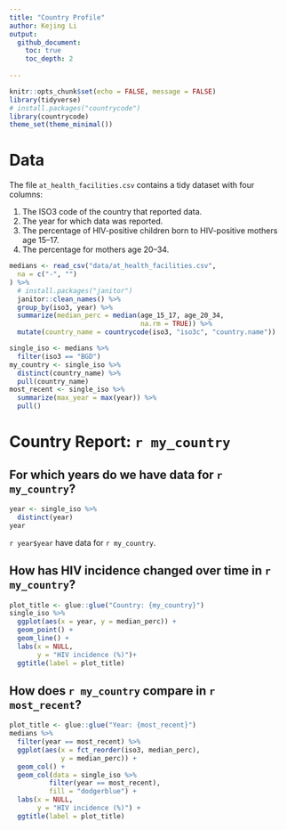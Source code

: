 ```yaml
---
title: "Country Profile"
author: Kejing Li
output:
  github_document:
    toc: true
    toc_depth: 2
   
---
```


```r
knitr::opts_chunk$set(echo = FALSE, message = FALSE)
library(tidyverse)
# install.packages("countrycode")
library(countrycode)
theme_set(theme_minimal())
```

# Data

The file `at_health_facilities.csv` contains a tidy dataset with four columns:

1. The ISO3 code of the country that reported data.
1. The year for which data was reported.
1. The percentage of HIV-positive children born to HIV-positive mothers age 15–17.
1. The percentage for mothers age 20–34.



```r
medians <- read_csv("data/at_health_facilities.csv",
  na = c("-", "")
) %>%
  # install.packages("janitor")
  janitor::clean_names() %>%
  group_by(iso3, year) %>%
  summarize(median_perc = median(age_15_17, age_20_34,
                                 na.rm = TRUE)) %>%
  mutate(country_name = countrycode(iso3, "iso3c", "country.name"))
```


```r
single_iso <- medians %>%
  filter(iso3 == "BGD")
my_country <- single_iso %>%
  distinct(country_name) %>%
  pull(country_name)
most_recent <- single_iso %>%
  summarize(max_year = max(year)) %>%
  pull()
```


# Country Report: `r my_country`

## For which years do we have data for `r my_country`?

```r
year <- single_iso %>%  
  distinct(year)
year
```
`r year$year` have data for `r my_country`.

## How has HIV incidence changed over time in `r my_country`?

```r
plot_title <- glue::glue("Country: {my_country}")
single_iso %>%
  ggplot(aes(x = year, y = median_perc)) +
  geom_point() +
  geom_line() +
  labs(x = NULL, 
       y = "HIV incidence (%)")+
  ggtitle(label = plot_title)
```

## How does `r my_country` compare in `r most_recent`?

```r
plot_title <- glue::glue("Year: {most_recent}")
medians %>%
  filter(year == most_recent) %>%
  ggplot(aes(x = fct_reorder(iso3, median_perc),
             y = median_perc)) +
  geom_col() +
  geom_col(data = single_iso %>%
          filter(year == most_recent), 
          fill = "dodgerblue") +
  labs(x = NULL, 
       y = "HIV incidence (%)") +
  ggtitle(label = plot_title)
```




